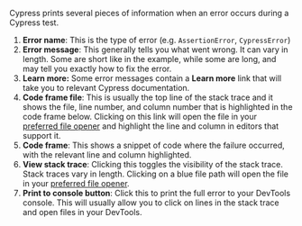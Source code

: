 Cypress prints several pieces of information when an error occurs during a
Cypress test.

1. **Error name**: This is the type of error (e.g. `AssertionError`,
   `CypressError`)
1. **Error message**: This generally tells you what went wrong. It can vary in
   length. Some are short like in the example, while some are long, and may tell
   you exactly how to fix the error.
1. **Learn more:** Some error messages contain a **Learn more** link that will
   take you to relevant Cypress documentation.
1. **Code frame file**: This is usually the top line of the stack trace and it
   shows the file, line number, and column number that is highlighted in the
   code frame below. Clicking on this link will open the file in your
   [preferred file opener](https://on.cypress.io/IDE-integration#File-Opener-Preference)
   and highlight the line and column in editors that support it.
1. **Code frame**: This shows a snippet of code where the failure occurred, with
   the relevant line and column highlighted.
1. **View stack trace**: Clicking this toggles the visibility of the stack
   trace. Stack traces vary in length. Clicking on a blue file path will open
   the file in your
   [preferred file opener](https://on.cypress.io/IDE-integration#File-Opener-Preference).
1. **Print to console button**: Click this to print the full error to your
   DevTools console. This will usually allow you to click on lines in the stack
   trace and open files in your DevTools.

<DocsImage
  src="/img/guides/core-concepts/cypress-app/command-failure-error.png"
  alt="example command failure error"
/>
